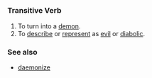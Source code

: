 =={{en}}==
===Transitive Verb===
#To turn into a [[demon]].
#To [[describe]] or [[represent]] as [[evil]] or [[diabolic]].

===See also===
*[[daemonize]]